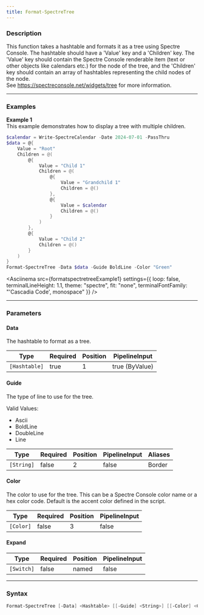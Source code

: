 ```yaml
---
title: Format-SpectreTree
---
```









### Description

This function takes a hashtable and formats it as a tree using Spectre Console. The hashtable should have a 'Value' key and a 'Children' key. The 'Value' key should contain the Spectre Console renderable item (text or other objects like calendars etc.) for the node of the tree, and the 'Children' key should contain an array of hashtables representing the child nodes of the node.  
See https://spectreconsole.net/widgets/tree for more information.



---


### Examples


**Example 1**  
This example demonstrates how to display a tree with multiple children.



```powershell
$calendar = Write-SpectreCalendar -Date 2024-07-01 -PassThru
$data = @{
    Value = "Root"
    Children = @(
        @{
            Value = "Child 1"
            Children = @(
                @{
                    Value = "Grandchild 1"
                    Children = @()
                },
                @{
                    Value = $calendar
                    Children = @()
                }
            )
        },
        @{
            Value = "Child 2"
            Children = @()
        }
    )
}
Format-SpectreTree -Data $data -Guide BoldLine -Color "Green"
```
<Asciinema
    src={formatspectretreeExample1}
    settings={{
        loop: false,
        terminalLineHeight: 1.1,
        theme: "spectre",
        fit: "none",
        terminalFontFamily: "'Cascadia Code', monospace"
    }}
/>


---


### Parameters
#### **Data**

The hashtable to format as a tree.






|Type         |Required|Position|PipelineInput |
|-------------|--------|--------|--------------|
|`[Hashtable]`|true    |1       |true (ByValue)|



#### **Guide**

The type of line to use for the tree.



Valid Values:

* Ascii
* BoldLine
* DoubleLine
* Line






|Type      |Required|Position|PipelineInput|Aliases|
|----------|--------|--------|-------------|-------|
|`[String]`|false   |2       |false        |Border |



#### **Color**

The color to use for the tree. This can be a Spectre Console color name or a hex color code. Default is the accent color defined in the script.






|Type     |Required|Position|PipelineInput|
|---------|--------|--------|-------------|
|`[Color]`|false   |3       |false        |



#### **Expand**




|Type      |Required|Position|PipelineInput|
|----------|--------|--------|-------------|
|`[Switch]`|false   |named   |false        |





---


### Syntax
```powershell
Format-SpectreTree [-Data] <Hashtable> [[-Guide] <String>] [[-Color] <Color>] [-Expand] [<CommonParameters>]
```
